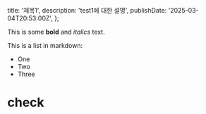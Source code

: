   title: '제목1',
  description: 'test1에 대한 설명',
  publishDate: '2025-03-04T20:53:00Z',
};

This is some **bold** and _italics_ text.

This is a list in markdown:

- One
- Two
- Three

# check
